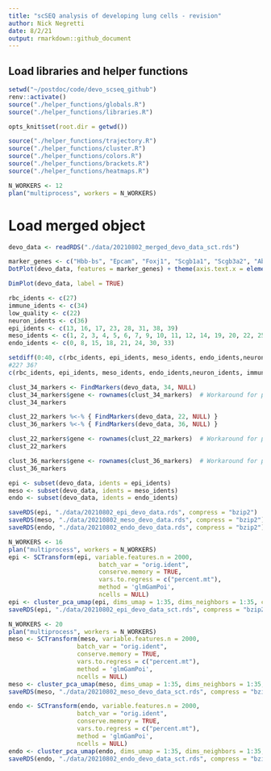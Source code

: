 ```yaml
---
title: "scSEQ analysis of developing lung cells - revision"
author: Nick Negretti
date: 8/2/21
output: rmarkdown::github_document
---
```


## Load libraries and helper functions
```r
setwd("~/postdoc/code/devo_scseq_github")
renv::activate()
source("./helper_functions/globals.R")
source("./helper_functions/libraries.R")

opts_knit$set(root.dir = getwd())

source("./helper_functions/trajectory.R")
source("./helper_functions/cluster.R")
source("./helper_functions/colors.R")
source("./helper_functions/brackets.R")
source("./helper_functions/heatmaps.R")

N_WORKERS <- 12
plan("multiprocess", workers = N_WORKERS)
```

# Load merged object
```r
devo_data <- readRDS("./data/20210802_merged_devo_data_sct.rds")
```


```r
marker_genes <- c("Hbb-bs", "Epcam", "Foxj1", "Scgb1a1", "Scgb3a2", "Abca3", "Hopx", "Col1a1", "Dcn", "Lum", "Acta2", "Wnt2", "Wnt5a", "Lgr6", "Pdgfra", "Pdgfrb", "Cspg4", "Wt1", "Pecam1", "Ccl21a", "Vwf", "Nrg1", "Plvap", "Car4", "Mki67", "Tnnt2", "Myl7", "Ascl1", "Ptprc")
DotPlot(devo_data, features = marker_genes) + theme(axis.text.x = element_text(angle = 45, hjust=1))
```

```r
DimPlot(devo_data, label = TRUE)
```

```r
rbc_idents <- c(27)
immune_idents <- c(34)
low_quality <- c(22)
neuron_idents <- c(36)
epi_idents <- c(13, 16, 17, 23, 28, 31, 38, 39)
meso_idents <- c(1, 2, 3, 4, 5, 6, 7, 9, 10, 11, 12, 14, 19, 20, 22, 25, 26, 29, 32, 35, 37, 40)
endo_idents <- c(0, 8, 15, 18, 21, 24, 30, 33)

setdiff(0:40, c(rbc_idents, epi_idents, meso_idents, endo_idents,neuron_idents, immune_idents)) # What is missing
#22? 36?
c(rbc_idents, epi_idents, meso_idents, endo_idents,neuron_idents, immune_idents)[duplicated(c(rbc_idents, epi_idents, meso_idents, endo_idents,neuron_idents, immune_idents))] # Any duplicated assignments?

```

```r
clust_34_markers <- FindMarkers(devo_data, 34, NULL)
clust_34_markers$gene <- rownames(clust_34_markers)  # Workaround for print issue
clust_34_markers
```

```r
clust_22_markers %<-% { FindMarkers(devo_data, 22, NULL) }
clust_36_markers %<-% { FindMarkers(devo_data, 36, NULL) }
```


```r
clust_22_markers$gene <- rownames(clust_22_markers)  # Workaround for print issue
clust_22_markers
```


```r
clust_36_markers$gene <- rownames(clust_36_markers)  # Workaround for print issue
clust_36_markers
```

```r

epi <- subset(devo_data, idents = epi_idents)
meso <- subset(devo_data, idents = meso_idents)
endo <- subset(devo_data, idents = endo_idents)

saveRDS(epi, "./data/20210802_epi_devo_data.rds", compress = "bzip2")
saveRDS(meso, "./data/20210802_meso_devo_data.rds", compress = "bzip2")
saveRDS(endo, "./data/20210802_endo_devo_data.rds", compress = "bzip2")

```

```r
N_WORKERS <- 16
plan("multiprocess", workers = N_WORKERS)
epi <- SCTransform(epi, variable.features.n = 2000,
                         batch_var = "orig.ident",
                         conserve.memory = TRUE,
                         vars.to.regress = c("percent.mt"),
                         method = 'glmGamPoi',
                         ncells = NULL)
epi <- cluster_pca_umap(epi, dims_umap = 1:35, dims_neighbors = 1:35, cluster_res = 0.6)
saveRDS(epi, "./data/20210802_epi_devo_data_sct.rds", compress = "bzip2")
```

```r
N_WORKERS <- 20
plan("multiprocess", workers = N_WORKERS)
meso <- SCTransform(meso, variable.features.n = 2000,
                   batch_var = "orig.ident",
                   conserve.memory = TRUE,
                   vars.to.regress = c("percent.mt"),
                   method = 'glmGamPoi',
                   ncells = NULL)
meso <- cluster_pca_umap(meso, dims_umap = 1:35, dims_neighbors = 1:35, cluster_res = 0.6)
saveRDS(meso, "./data/20210802_meso_devo_data_sct.rds", compress = "bzip2")
```

```r
endo <- SCTransform(endo, variable.features.n = 2000,
                   batch_var = "orig.ident",
                   conserve.memory = TRUE,
                   vars.to.regress = c("percent.mt"),
                   method = 'glmGamPoi',
                   ncells = NULL)
endo <- cluster_pca_umap(endo, dims_umap = 1:35, dims_neighbors = 1:35, cluster_res = 0.6)
saveRDS(endo, "./data/20210802_endo_devo_data_sct.rds", compress = "bzip2")
```